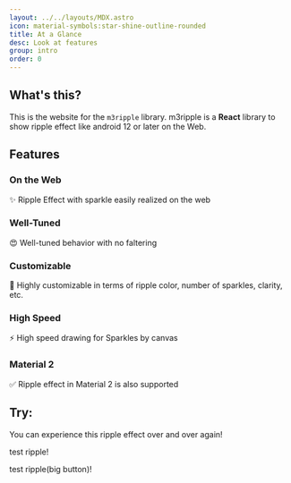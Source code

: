 ```yaml
---
layout: ../../layouts/MDX.astro
icon: material-symbols:star-shine-outline-rounded
title: At a Glance
desc: Look at features
group: intro
order: 0
---
```


## What's this?
This is the website for the `m3ripple` library.
m3ripple is a **React** library to show ripple effect like android 12 or later on the Web.

## Features
### On the Web
✨ Ripple Effect with sparkle easily realized on the web
### Well-Tuned
😍 Well-tuned behavior with no faltering
### Customizable
🎨 Highly customizable in terms of ripple color, number of sparkles, clarity, etc.
### High Speed
⚡ High speed drawing for Sparkles by canvas
### Material 2
✅ Ripple effect in Material 2 is also supported

## Try:
You can experience this ripple effect over and over again!

<RippleContainer
    className="rcon ripple_example"
    client:visible
    >
    test ripple!
</RippleContainer>

<RippleContainer
    className="rcon ripple_example example_big"
    client:visible
    >
    test ripple(big button)!
</RippleContainer>
